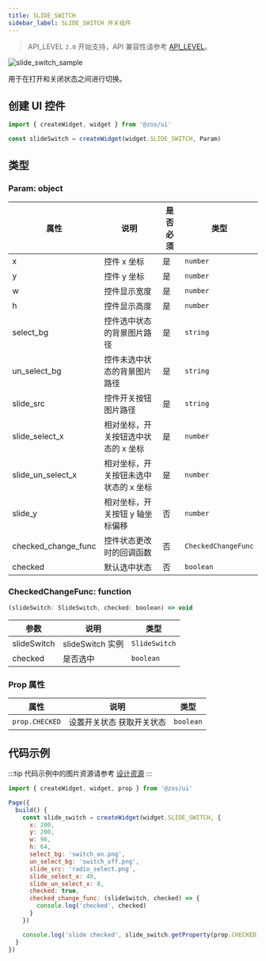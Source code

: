 ```yaml
---
title: SLIDE_SWITCH
sidebar_label: SLIDE_SWITCH 开关组件
---
```


> API_LEVEL `2.0` 开始支持，API 兼容性请参考 [API_LEVEL](../../../../../guides/framework/device/compatibility.md)。

![slide_switch_sample](/img/api/slide_switch_sample.jpg)

用于在打开和关闭状态之间进行切换。

## 创建 UI 控件

```js
import { createWidget, widget } from '@zos/ui'

const slideSwitch = createWidget(widget.SLIDE_SWITCH, Param)
```

## 类型

### Param: object

| 属性                | 说明                                         | 是否必须 | 类型                |
| ------------------- | -------------------------------------------- | -------- | ------------------- |
| x                   | 控件 x 坐标                                  | 是       | `number`            |
| y                   | 控件 y 坐标                                  | 是       | `number`            |
| w                   | 控件显示宽度                                 | 是       | `number`            |
| h                   | 控件显示高度                                 | 是       | `number`            |
| select_bg           | 控件选中状态的背景图片路径                   | 是       | `string`            |
| un_select_bg        | 控件未选中状态的背景图片路径                 | 是       | `string`            |
| slide_src           | 控件开关按钮图片路径                         | 是       | `string`            |
| slide_select_x      | 相对坐标，开关按钮选中状态的 x 坐标  | 是       | `number`            |
| slide_un_select_x   | 相对坐标，开关按钮未选中状态的 x 坐标 | 是       | `number`            |
| slide_y             | 相对坐标，开关按钮 y 轴坐标偏移      | 否       | `number`            |
| checked_change_func | 控件状态更改时的回调函数                     | 否       | `CheckedChangeFunc` |
| checked             | 默认选中状态                                 | 否       | `boolean`           |

### CheckedChangeFunc: function

```js
(slideSwitch: SlideSwitch, checked: boolean) => void
```

| 参数        | 说明             | 类型          |
| ----------- | ---------------- | ------------- |
| slideSwitch | slideSwitch 实例 | `SlideSwitch` |
| checked     | 是否选中         | `boolean`     |

### Prop 属性

| 属性                | 说明                      | 类型      |
| ------------------- | ------------------------- | --------- |
| `prop.CHECKED` | 设置开关状态 获取开关状态 | `boolean` |

## 代码示例

:::tip
代码示例中的图片资源请参考 [设计资源](../../../../related-resources/design-resources.mdx)
:::

```js
import { createWidget, widget, prop } from '@zos/ui'

Page({
  build() {
    const slide_switch = createWidget(widget.SLIDE_SWITCH, {
      x: 200,
      y: 200,
      w: 96,
      h: 64,
      select_bg: 'switch_on.png',
      un_select_bg: 'switch_off.png',
      slide_src: 'radio_select.png',
      slide_select_x: 40,
      slide_un_select_x: 8,
      checked: true,
      checked_change_func: (slideSwitch, checked) => {
        console.log('checked', checked)
      }
    })

    console.log('slide checked', slide_switch.getProperty(prop.CHECKED))
  }
})
```

